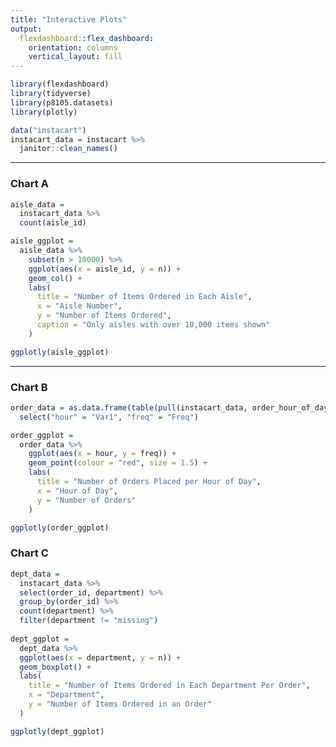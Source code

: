 ```yaml
---
title: "Interactive Plots"
output: 
  flexdashboard::flex_dashboard:
    orientation: columns
    vertical_layout: fill
---
```


```r
library(flexdashboard)
library(tidyverse)
library(p8105.datasets)
library(plotly)
```


```r
data("instacart")
instacart_data = instacart %>% 
  janitor::clean_names()
```

-----------------------------------------------------------------------

### Chart A

```r
aisle_data = 
  instacart_data %>% 
  count(aisle_id)

aisle_ggplot =
  aisle_data %>% 
    subset(n > 10000) %>% 
    ggplot(aes(x = aisle_id, y = n)) +
    geom_col() +
    labs(
      title = "Number of Items Ordered in Each Aisle",
      x = "Aisle Number",
      y = "Number of Items Ordered",
      caption = "Only aisles with over 10,000 items shown"
    )

ggplotly(aisle_ggplot)
```

-----------------------------------------------------------------------

### Chart B

```r
order_data = as.data.frame(table(pull(instacart_data, order_hour_of_day))) %>% 
  select("hour" = "Var1", "freq" = "Freq")

order_ggplot = 
  order_data %>% 
    ggplot(aes(x = hour, y = freq)) +
    geom_point(colour = "red", size = 1.5) +
    labs(
      title = "Number of Orders Placed per Hour of Day",
      x = "Hour of Day",
      y = "Number of Orders"
    )

ggplotly(order_ggplot)
```

### Chart C

```r
dept_data =
  instacart_data %>% 
  select(order_id, department) %>% 
  group_by(order_id) %>% 
  count(department) %>% 
  filter(department != "missing")
  
dept_ggplot =
  dept_data %>% 
  ggplot(aes(x = department, y = n)) +
  geom_boxplot() +
  labs(
    title = "Number of Items Ordered in Each Department Per Order",
    x = "Department",
    y = "Number of Items Ordered in an Order"
  )

ggplotly(dept_ggplot)
```

